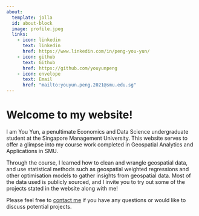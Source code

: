 ```yaml
---
about:
  template: jolla
  id: about-block
  image: profile.jpeg
  links:
    - icon: linkedin
      text: linkedin
      href: https://www.linkedin.com/in/peng-you-yun/
    - icon: github
      text: Github
      href: https://github.com/youyunpeng
    - icon: envelope
      text: Email
      href: "mailto:youyun.peng.2021@smu.edu.sg"  
---
```


::: {#about-block}
:::

# Welcome to my website!

I am You Yun, a penultimate Economics and Data Science undergraduate student at the Singapore Management University. This website serves to offer a glimpse into my course work completed in Geospatial Analytics and Applications in SMU. 

Through the course, I learned how to clean and wrangle geospatial data, and use statistical methods such as geospatial weighted regressions and other optimisation models to gather insights from geospatial data. Most of the data used is publicly sourced, and I invite you to try out some of the projects stated in the website along with me!

Please feel free to [contact me](mailto:youyun.peng.2021@smu.edu.sg) if you have any questions or would like to discuss potential projects.

